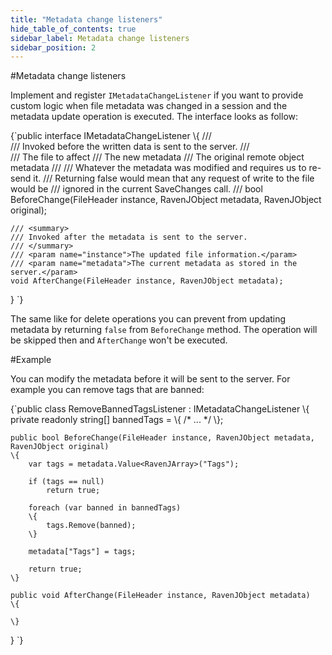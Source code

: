 ```yaml
---
title: "Metadata change listeners"
hide_table_of_contents: true
sidebar_label: Metadata change listeners
sidebar_position: 2
---
```






<LanguageSwitcher supportedLanguages={supportedLanguages} />
<LanguageContent language="csharp">
#Metadata change listeners

Implement and register `IMetadataChangeListener` if you want to provide custom logic when file metadata was changed in a session and
the metadata update operation is executed. The interface looks as follow:

<TabItem value="interface" label="interface">
<CodeBlock language="csharp">
{`public interface IMetadataChangeListener
\{
	/// <summary>
	/// Invoked before the written data is sent to the server.
	/// </summary>
	/// <param name="instance">The file to affect</param>
	/// <param name="metadata">The new metadata</param>
	/// <param name="original">The original remote object metadata</param>
	/// <returns>
	/// Whatever the metadata was modified and requires us to re-send it.
	/// Returning false would mean that any request of write to the file would be 
	/// ignored in the current SaveChanges call.
	/// </returns>
	bool BeforeChange(FileHeader instance, RavenJObject metadata, RavenJObject original);

	/// <summary>
	/// Invoked after the metadata is sent to the server.
	/// </summary>
	/// <param name="instance">The updated file information.</param>
	/// <param name="metadata">The current metadata as stored in the server.</param>
	void AfterChange(FileHeader instance, RavenJObject metadata);
\}
`}
</CodeBlock>
</TabItem>

The same like for delete operations you can prevent from updating metadata by returning `false` from `BeforeChange` method. The operation will be skipped then
and `AfterChange` won't be executed.

#Example

You can modify the metadata before it will be sent to the server. For example you can remove tags that are banned:

<TabItem value="example" label="example">
<CodeBlock language="csharp">
{`public class RemoveBannedTagsListener : IMetadataChangeListener
\{
	private readonly string[] bannedTags =
	\{
		/* ... */
	\};

	public bool BeforeChange(FileHeader instance, RavenJObject metadata, RavenJObject original)
	\{
		var tags = metadata.Value<RavenJArray>("Tags");

		if (tags == null)
			return true;

		foreach (var banned in bannedTags)
		\{
			tags.Remove(banned);
		\}

		metadata["Tags"] = tags; 

		return true;
	\}

	public void AfterChange(FileHeader instance, RavenJObject metadata)
	\{
		
	\}
\}
`}
</CodeBlock>
</TabItem>
</LanguageContent>

<!---

-->